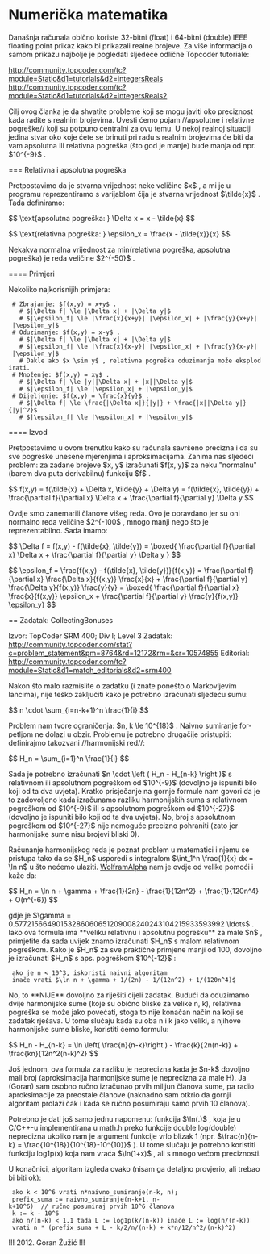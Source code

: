 = Numerička matematika =

Današnja računala obično koriste 32-bitni (float) i 64-bitni (double) IEEE floating point prikaz kako bi prikazali realne brojeve. Za više informacija o samom prikazu najbolje je pogledati sljedeće odlične Topcoder tutoriale:

http://community.topcoder.com/tc?module=Static&d1=tutorials&d2=integersReals
http://community.topcoder.com/tc?module=Static&d1=tutorials&d2=integersReals2

Cilj ovog članka je da shvatite probleme koji se mogu javiti oko preciznost kada radite s realnim brojevima. Uvesti ćemo pojam //apsolutne i relativne pogreške// koji su potpuno centralni za ovu temu. U nekoj realnoj situaciji jedina stvar oko koje ćete se brinuti pri radu s realnim brojevima će biti da vam apsolutna ili relativna pogreška (što god je manje) bude manja od npr. $10^{-9}$ .

=== Relativna i apsolutna pogreška

Pretpostavimo da je stvarna vrijednost neke veličine $x$ , a mi je u programu reprezentiramo s varijablom čija je stvarna vrijednost $\tilde{x}$ . Tada definiramo:

$$
\text{apsolutna pogreška: } \Delta x = x - \tilde{x}
$$

$$
\text{relativna pogreška: } \epsilon_x = \frac{x - \tilde{x}}{x}
$$

Nekakva normalna vrijednost za min(relativna pogreška, apsolutna pogreška) je reda veličine $2^{-50}$ .

==== Primjeri

Nekoliko najkorisnijih primjera:


  # Zbrajanje: $f(x,y) = x+y$ .
    # $|\Delta f| \le |\Delta x| + |\Delta y|$
    # $|\epsilon_f| \le |\frac{x}{x+y}| |\epsilon_x| + |\frac{y}{x+y}| |\epsilon_y|$
  # Oduzimanje: $f(x,y) = x-y$ .
    # $|\Delta f| \le |\Delta x| + |\Delta y|$
    # $|\epsilon_f| \le |\frac{x}{x-y}| |\epsilon_x| + |\frac{y}{x-y}| |\epsilon_y|$
    # Dakle ako $x \sim y$ , relativna pogreška oduzimanja može eksplodirati.
  # Množenje: $f(x,y) = xy$ .
    # $|\Delta f| \le |y||\Delta x| + |x||\Delta y|$
    # $|\epsilon_f| \le |\epsilon_x| + |\epsilon_y|$
  # Dijeljenje: $f(x,y) = \frac{x}{y}$ .
    # $|\Delta f| \le \frac{|\Delta x|}{|y|} + \frac{|x||\Delta y|}{|y|^2}$
    # $|\epsilon_f| \le |\epsilon_x| + |\epsilon_y|$

==== Izvod

Pretpostavimo u ovom trenutku kako su računala savršeno precizna i da su sve pogreške unesene mjerenjima i aproksimacijama. Zanima nas sljedeći problem: za zadane brojeve $x, y$ izračunati $f(x, y)$ za neku "normalnu" (barem dva puta derivabilnu) funkciju $f$ .

$$
f(x,y) = f(\tilde{x} + \Delta x, \tilde{y} + \Delta y) = f(\tilde{x}, \tilde{y}) + \frac{\partial f}{\partial x} \Delta x + \frac{\partial f}{\partial y} \Delta y
$$

Ovdje smo zanemarili članove višeg reda. Ovo je opravdano jer su oni normalno reda veličine $2^{-100$ , mnogo manji nego što je reprezentabilno. Sada imamo:

$$
\Delta f = f(x,y) - f(\tilde{x}, \tilde{y}) =  \boxed{ \frac{\partial f}{\partial x} \Delta x + \frac{\partial f}{\partial y} \Delta y }
$$

$$
\epsilon_f = \frac{f(x,y) - f(\tilde{x}, \tilde{y})}{f(x,y)} =  \frac{\partial f}{\partial x} \frac{\Delta x}{f(x,y)} \frac{x}{x} + \frac{\partial f}{\partial y} \frac{\Delta y}{f(x,y)} \frac{y}{y} = \boxed{ \frac{\partial f}{\partial x} \frac{x}{f(x,y)} \epsilon_x + \frac{\partial f}{\partial y} \frac{y}{f(x,y)} \epsilon_y}
$$

== Zadatak: CollectingBonuses

Izvor: TopCoder SRM 400; Div I; Level 3
Zadatak: http://community.topcoder.com/stat?c=problem_statement&pm=8764&rd=12172&rm=&cr=10574855
Editorial: http://community.topcoder.com/tc?module=Static&d1=match_editorials&d2=srm400

Nakon što malo razmislite o zadatku (i znate ponešto o Markovljevim lancima), nije teško zaključiti kako je potrebno izračunati sljedeću sumu:

$$
n \cdot \sum_{i=n-k+1}^n \frac{1}{i}
$$

Problem nam tvore ograničenja: $n, k \le 10^{18}$ . Naivno sumiranje for-petljom ne dolazi u obzir. Problemu je potrebno drugačije pristupiti: definirajmo takozvani //harmonijski red//:

$$
H_n = \sum_{i=1}^n \frac{1}{i}
$$

Sada je potrebno izračunati $n \cdot \left ( H_n - H_{n-k} \right )$ s relativnom ili apsolutnom pogreškom od $10^{-9}$ (dovoljno je ispuniti bilo koji od ta dva uvjeta). Kratko prisječanje na gornje formule nam govori da je to zadovoljeno kada izračunamo razliku harmonijskih suma s relativnom pogreškom od $10^{-9}$ ili s apsolutnom pogreškom od $10^{-27}$ (dovoljno je ispuniti bilo koji od ta dva uvjeta). No, broj s apsolutnom pogreškom od $10^{-27}$ nije nemoguće precizno pohraniti (zato jer harmonijske sume nisu brojevi bliski 0).

Računanje harmonijskog reda je poznat problem u matematici i njemu se pristupa tako da se $H_n$ usporedi s integralom $\int_1^n \frac{1}{x} dx = \ln n$ u što nećemo ulaziti. [[http://www.wolframalpha.com/input/?i=harmonic+series+expansion | WolframAlpha]] nam je ovdje od velike pomoći i kaže da:

$$
H_n = \ln n + \gamma + \frac{1}{2n} - \frac{1}{12n^2} + \frac{1}{120n^4} + O(n^{-6})
$$

gdje je $\gamma = 0.57721566490153286060651209008240243104215933593992 \ldots$ . Iako ova formula ima **veliku relativnu i apsolutnu pogrešku** za male $n$ , primjetite da sada uvijek znamo izračunati $H_n$ s malom relativnom pogreškom. Kako je $H_n$ za sve praktične primjene manji od 100, dovoljno je izračunati $H_n$ s aps. pogreškom $10^{-12}$ :

  ako je n < 10^3, iskoristi naivni algoritam
  inače vrati $\ln n + \gamma + 1/(2n) - 1/(12n^2) + 1/(120n^4)$

No, to **NIJE** dovoljno za riješiti cijeli zadatak. Budući da oduzimamo dvije harmonijske sume (koje su obično bliske za velike n, k), relativna pogreška se može jako povećati, stoga to nije konačan način na koji se zadatak rješava. U tome slučaju kada su oba n i k jako veliki, a njihove harmonijske sume bliske, koristiti ćemo formulu:

$$
H_n - H_{n-k} = \ln \left( \frac{n}{n-k}\right ) - \frac{k}{2n(n-k)} + \frac{kn}{12n^2(n-k)^2}
$$

Još jednom, ova formula za razliku je neprecizna kada je $n-k$ dovoljno mali broj (aproksimacija harmonijske sume je neprecizna za male H). Ja (Goran) sam osobno ručno izračunao prvih milijun članova sume, pa radio aproksimacije za preostale članove (naknadno sam otkrio da gornji algoritam prolazi čak i kada se ručno posumiraju samo prvih 10 članova).

Potrebno je dati još samo jednu napomenu: funkcija $\ln(.)$ , koja je u C/C++-u implementirana u math.h preko funkcije double log(double) neprecizna ukoliko nam je argument funkcije vrlo blizak 1 (npr. $\frac{n}{n-k} = \frac{10^{18}}{10^{18}-10^{10}}$ ). U tome slučaju je potrebno koristiti funkciju log1p(x) koja nam vraća $\ln(1+x)$ , ali s mnogo većom preciznosti.

U konačnici, algoritam izgleda ovako (nisam ga detaljno provjerio, ali trebao bi biti ok):

  ako k < 10^6 vrati n*naivno_sumiranje(n-k, n);
  prefix_suma := naivno_sumiranje(n-k+1, n-k+10^6)  // ručno posumiraj prvih 10^6 članova
  k := k - 10^6
  ako n/(n-k) < 1.1 tada L := log1p(k/(n-k)) inače L := log(n/(n-k))
  vrati n * (prefix_suma + L - k/2/n/(n-k) + k*n/12/n^2/(n-k)^2)

!!!
2012. Goran Žužić
!!!
